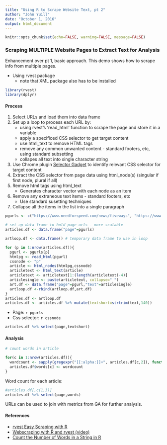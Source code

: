 ```yaml
---
title: "Using R to Scrape Website Text, pt 2"
author: "John Yuill"
date: "October 1, 2016"
output: html_document
---
```


```r
knitr::opts_chunk$set(echo=FALSE, warning=FALSE, message=FALSE)


```

### Scraping MULTIPLE Website Pages to Extract Text for Analysis

Enhancement over pt 1, basic approach. This demo shows how to scrape info from multiple pages.

* Using rvest package
    + note that XML package also has to be installed
    
```r
library(rvest)
library(dplyr)


```

#### Process

1. Select URLs and load them into data frame
2. Set up a loop to process each URL by:
    + using rvest's 'read_html' function to scrape the page and store it in a variable
    + apply a specificed CSS selector to get target content
    + use html_text to remove HTML tags
    + remove any common unwanted content - standard footers, etc, using standard subsetting
    + collapes all text into single character string
3. Use Chrome plugin [Selector Gadget](https://chrome.google.com/webstore/detail/selectorgadget/mhjhnkcfbdhnjickkkdbjoemdmbfginb?hl=en) to identify relevant CSS selector for target content
4. Extract the CSS selector from page data using html_node(s) (singular if first node, plural if all)
5. Remove html tags using html_text
    + Generates character vector with each node as an item
6. Remove any extraneous text items - standard footers, etc
    + Use standard susetting techniques
7. Collapse all the items in the list into a single paragraph

```r
pgurls <- c("https://www.needforspeed.com/news/fiveways", "https://www.needforspeed.com/news/under-the-hood-7")

# set up data frame to hold page urls - more scalable
articles.df <- data.frame("page"=pgurls)

artloop.df <- data.frame() # temporary data frame to use in loop

for (p in 1:nrow(articles.df)){
  pgurl <- pgurls[p]
  htmlpg <- read_html(pgurl)
  cssnode <- "p" 
  article <- html_nodes(htmlpg,cssnode)
  articletext <- html_text(article)
  articletext <- articletext[1:(length(articletext)-4)]
  articlesingle <- paste(articletext, collapse=" ")
  art.df <- data.frame("page"=pgurl,"text"=articlesingle)
  artloop.df <-rbind(artloop.df,art.df)
}
articles.df <- artloop.df
articles.df <- articles.df %>% mutate(textshort=strtrim(text,140))

```

* Page: `r pgurls`
* Css selector: `r cssnode`

```r
articles.df %>% select(page,textshort)
```

#### Analysis

```r
# count words in article

for(c in 1:nrow(articles.df)){
  wordcount <- sapply(gregexpr("[[:alpha:]]+", articles.df[c,2]), function(x) sum(x > 0))
  articles.df$words[c] <- wordcount 
}

```
Word count for each article: 
```r
#articles.df[,c(1,3)]
articles.df %>% select(page,words)
```

URLs can be used to join with metrics from GA for further analysis.

#### References

* [rvest Easy Scraping with R](https://blog.rstudio.org/2014/11/24/rvest-easy-web-scraping-with-r/)
* [Webscraping with R and rvest (video)](http://www.computerworld.com/article/2909560/business-intelligence/web-scraping-with-r-and-rvest-includes-video-code.html)
* [Count the Number of Words in a String in R](http://stackoverflow.com/questions/8920145/count-the-number-of-words-in-a-string-in-r)
